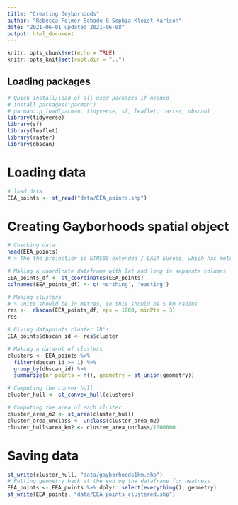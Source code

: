 ```yaml
---
title: "Creating Geyborhoods"
author: "Rebecca Folmer Schade & Sophia Kleist Karlson"
date: "2021-06-01 updated 2021-06-08"
output: html_document
---
```


```r
knitr::opts_chunk$set(echo = TRUE)
knitr::opts_knit$set(root.dir = "..")
```

## Loading packages

```r
# Quick install/load of all used packages if needed 
# install.packages("pacman")
# pacman::p_load(pacman, tidyverse, sf, leaflet, raster, dbscan)
library(tidyverse)
library(sf)
library(leaflet)
library(raster)
library(dbscan)
```

# Loading data 

```r
# load data
EEA_points <- st_read("data/EEA_points.shp")
```

# Creating Gayborhoods spatial object

```r
# Checking data 
head(EEA_points)
# > The the projection is ETRS89-extended / LAEA Europe, which has metres as a unit

# Making a coordinate dataframe with lat and long in separate columns
EEA_points_df <- st_coordinates(EEA_points)
colnames(EEA_points_df) <- c('northing', 'easting')

# Making clusters
# > Units should be in metres, so this should be 5 km radius
res <-  dbscan(EEA_points_df, eps = 1000, minPts = 3)
res

# Giving datapoints cluster ID's 
EEA_points$dbscan_id <- res$cluster

# Making a dataset of clusters
clusters <- EEA_points %>%
  filter(dbscan_id >= 1) %>% 
  group_by(dbscan_id) %>% 
  summarize(nr_points = n(), geometry = st_union(geometry))

# Computing the convex hull 
cluster_hull <- st_convex_hull(clusters)

# Computing the area of each cluster 
cluster_area_m2 <- st_area(cluster_hull)
cluster_area_unclass <- unclass(cluster_area_m2)
cluster_hull$area_km2 <- cluster_area_unclass/1000000
```

# Saving data 

```r
st_write(cluster_hull, "data/gayborhoods1km.shp")
# Putting geometry back at the end og the dataframe for neatness
EEA_points <- EEA_points %>% dplyr::select(everything(), geometry)
st_write(EEA_points, "data/EEA_points_clustered.shp")
```